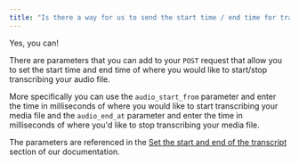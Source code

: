 ```yaml
---
title: "Is there a way for us to send the start time / end time for transcription instead of transcribing the whole length of a call recording?"
---
```


Yes, you can!

There are parameters that you can add to your `POST` request that allow you to set the start time and end time of where you would like to start/stop transcribing your audio file.

More specifically you can use the `audio_start_from` parameter and enter the time in milliseconds of where you would like to start transcribing your media file and the `audio_end_at` parameter and enter the time in milliseconds of where you'd like to stop transcribing your media file.

The parameters are referenced in the [Set the start and end of the transcript](/docs/speech-to-text/pre-recorded-audio/set-the-start-and-end-of-the-transcript) section of our documentation.
